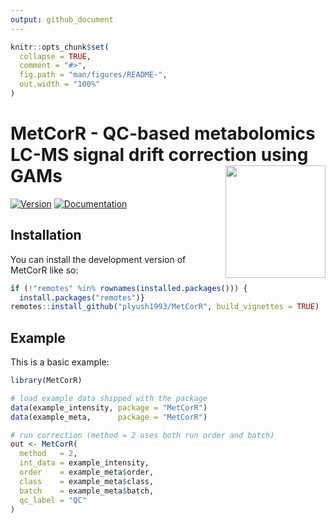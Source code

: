 ```yaml
---
output: github_document
---
```


<!-- README.md is generated from README.Rmd. Please edit that file -->

```r
knitr::opts_chunk$set(
  collapse = TRUE,
  comment = "#>",
  fig.path = "man/figures/README-",
  out.width = "100%"
)
```

# MetCorR - QC-based metabolomics LC-MS signal drift correction using GAMs <img src="man/figures/logo.png" align="right" height="180" width="160">

<!-- badges: start -->
[![Version](https://img.shields.io/github/r-package/v/plyush1993/MetCorR?colorB=blue)](https://github.com/plyush1993/MetCorR)
[![Documentation](https://img.shields.io/badge/docs-pkgdown-E91E63.svg)](https://plyush1993.github.io/MetCorR/)
<!-- badges: end -->

## Installation

You can install the development version of MetCorR like so:

``` r
if (!"remotes" %in% rownames(installed.packages())) {
  install.packages("remotes")}
remotes::install_github("plyush1993/MetCorR", build_vignettes = TRUE)
```

## Example

This is a basic example:

```r
library(MetCorR)

# load example data shipped with the package
data(example_intensity, package = "MetCorR")
data(example_meta,      package = "MetCorR")

# run correction (method = 2 uses both run order and batch)
out <- MetCorR(
  method   = 2,
  int_data = example_intensity,
  order    = example_meta$order,
  class    = example_meta$class,
  batch    = example_meta$batch,
  qc_label = "QC"
)
```
